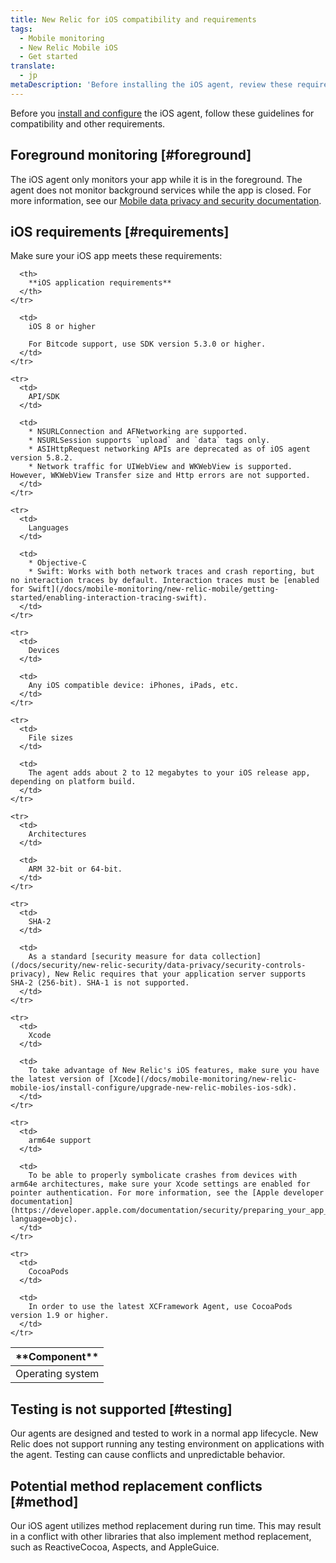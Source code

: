 ```yaml
---
title: New Relic for iOS compatibility and requirements
tags:
  - Mobile monitoring
  - New Relic Mobile iOS
  - Get started
translate:
  - jp
metaDescription: 'Before installing the iOS agent, review these requirements.'
---
```


Before you [install and configure](/docs/mobile-monitoring/new-relic-mobile-ios/get-started/ios-installation-configuration) the iOS agent, follow these guidelines for compatibility and other requirements.

## Foreground monitoring [#foreground]

The iOS agent only monitors your app while it is in the foreground. The agent does not monitor background services while the app is closed. For more information, see our [Mobile data privacy and security documentation](/docs/mobile-monitoring/new-relic-mobile/get-started/security-mobile-apps).

## iOS requirements [#requirements]

Make sure your iOS app meets these requirements:

<table>
  <thead>
    <tr>
      <th width={200}>
        **Component**
      </th>

      <th>
        **iOS application requirements**
      </th>
    </tr>
  </thead>

  <tbody>
    <tr>
      <td>
        Operating system
      </td>

      <td>
        iOS 8 or higher

        For Bitcode support, use SDK version 5.3.0 or higher.
      </td>
    </tr>

    <tr>
      <td>
        API/SDK
      </td>

      <td>
        * NSURLConnection and AFNetworking are supported.
        * NSURLSession supports `upload` and `data` tags only.
        * ASIHttpRequest networking APIs are deprecated as of iOS agent version 5.8.2.
        * Network traffic for UIWebView and WKWebView is supported. However, WKWebView Transfer size and Http errors are not supported.
      </td>
    </tr>

    <tr>
      <td>
        Languages
      </td>

      <td>
        * Objective-C
        * Swift: Works with both network traces and crash reporting, but no interaction traces by default. Interaction traces must be [enabled for Swift](/docs/mobile-monitoring/new-relic-mobile/getting-started/enabling-interaction-tracing-swift).
      </td>
    </tr>

    <tr>
      <td>
        Devices
      </td>

      <td>
        Any iOS compatible device: iPhones, iPads, etc.
      </td>
    </tr>

    <tr>
      <td>
        File sizes
      </td>

      <td>
        The agent adds about 2 to 12 megabytes to your iOS release app, depending on platform build.
      </td>
    </tr>

    <tr>
      <td>
        Architectures
      </td>

      <td>
        ARM 32-bit or 64-bit.
      </td>
    </tr>

    <tr>
      <td>
        SHA-2
      </td>

      <td>
        As a standard [security measure for data collection](/docs/security/new-relic-security/data-privacy/security-controls-privacy), New Relic requires that your application server supports SHA-2 (256-bit). SHA-1 is not supported.
      </td>
    </tr>

    <tr>
      <td>
        Xcode
      </td>

      <td>
        To take advantage of New Relic's iOS features, make sure you have the latest version of [Xcode](/docs/mobile-monitoring/new-relic-mobile-ios/install-configure/upgrade-new-relic-mobiles-ios-sdk).
      </td>
    </tr>

    <tr>
      <td>
        arm64e support
      </td>

      <td>
        To be able to properly symbolicate crashes from devices with arm64e architectures, make sure your Xcode settings are enabled for pointer authentication. For more information, see the [Apple developer documentation](https://developer.apple.com/documentation/security/preparing_your_app_to_work_with_pointer_authentication?language=objc).
      </td>
    </tr>

    <tr>
      <td>
        CocoaPods
      </td>

      <td>
        In order to use the latest XCFramework Agent, use CocoaPods version 1.9 or higher.
      </td>
    </tr>
  </tbody>
</table>

## Testing is not supported [#testing]

Our agents are designed and tested to work in a normal app lifecycle. New Relic does not support running any testing environment on applications with the agent. Testing can cause conflicts and unpredictable behavior.

## Potential method replacement conflicts [#method]

Our iOS agent utilizes method replacement during run time. This may result in a conflict with other libraries that also implement method replacement, such as ReactiveCocoa, Aspects, and AppleGuice.
